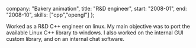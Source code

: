 
  company: "Bakery animation",
  title: "R&D engineer",
  start: "2008-01",
  end: "2008-10",
  skills: ["cpp","opengl"]
};

Worked as a R&D C++ engineer on linux.
My main objective was to port the available Linux C++ library to windows.
I also worked on the internal GUI custom library, and on an internal chat software.
